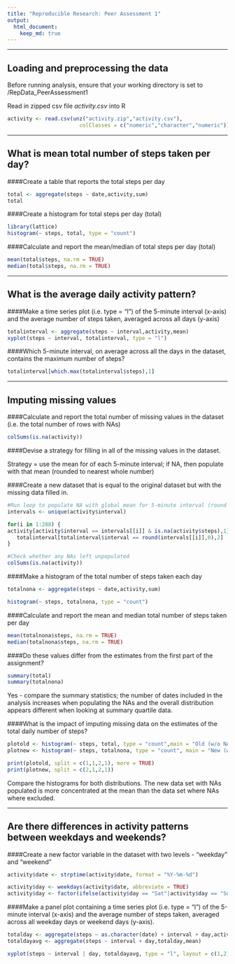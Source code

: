 ```yaml
---
title: "Reproducible Research: Peer Assessment 1"
output: 
  html_document:
    keep_md: true
---
```

___

## Loading and preprocessing the data

Before running analysis, ensure that your working directory is set to /RepData_PeerAssessment1 

Read in zipped csv file *activity.csv* into R

```r
activity <- read.csv(unz("activity.zip","activity.csv"),
                       colClasses = c("numeric","character","numeric")) 
```

___

## What is mean total number of steps taken per day?

####Create a table that reports the total steps per day

```r
total <- aggregate(steps ~ date,activity,sum)
total
```

####Create a histogram for total steps per day (total)
```r
library(lattice)
histogram(~ steps, total, type = "count") 
```

####Calculate and report the mean/median of total steps per day (total)
```r
mean(total$steps, na.rm = TRUE)
median(total$steps, na.rm = TRUE)
```

___

## What is the average daily activity pattern?

####Make a time series plot (i.e. type = "l") of the 5-minute interval (x-axis) and the average number of steps taken, averaged across all days (y-axis)

```r
totalinterval <- aggregate(steps ~ interval,activity,mean)
xyplot(steps ~ interval, totalinterval, type = "l")
```

####Which 5-minute interval, on average across all the days in the dataset, contains the maximum number of steps?

```r
totalinterval[which.max(totalinterval$steps),1]
```

___

## Imputing missing values

####Calculate and report the total number of missing values in the dataset (i.e. the total number of rows with NAs)

```r
colSums(is.na(activity))
```

####Devise a strategy for filling in all of the missing values in the dataset. 

Strategy = use the mean for of each 5-minute interval; if NA, then populate with that mean (rounded to nearest whole number)

####Create a new dataset that is equal to the original dataset but with the missing data filled in.

```r
#Run loop to populate NA with global mean for 5-minute interval (round to nearest whole number)
intervals <- unique(activity$interval)

for(i in 1:288) {
activity[activity$interval == intervals[[i]] & is.na(activity$steps),1] <- 
   totalinterval[totalinterval$interval == round(intervals[[i]],0),2]
}

#Check whether any NAs left unpopulated
colSums(is.na(activity))
```

####Make a histogram of the total number of steps taken each day  

```r
totalnona <- aggregate(steps ~ date,activity,sum)

histogram(~ steps, totalnona, type = "count")
```

####Calculate and report the mean and median total number of steps taken per day
```r
mean(totalnona$steps, na.rm = TRUE)
median(totalnona$steps, na.rm = TRUE)
```

####Do these values differ from the estimates from the first part of the assignment?

```r
summary(total)
summary(totalnona)
```

Yes - compare the summary statistics; the number of dates included in the analysis increases when populating the NAs and the overall distribution appears different when looking at summary quartile data.

####What is the impact of imputing missing data on the estimates of the total daily number of steps?

```r
plotold <- histogram(~ steps, total, type = "count",main = "Old (w/o NAs)")
plotnew <- histogram(~ steps, totalnona, type = "count", main = "New (w/ NAs)")

print(plotold, split = c(1,1,2,1), more = TRUE)
print(plotnew, split = c(2,1,2,1))
```

Compare the histograms for both distributions. The new data set with NAs populated is more concentrated at the mean than the data set where NAs where excluded.

___

## Are there differences in activity patterns between weekdays and weekends?

####Create a new factor variable in the dataset with two levels - "weekday" and "weekend" 

```r
activity$date <- strptime(activity$date, format = "%Y-%m-%d")

activity$day <- weekdays(activity$date, abbreviate = TRUE)
activity$day <- factor(ifelse(activity$day == "Sat"|activity$day == "Sun","weekend","weekday"))
```

####Make a panel plot containing a time series plot (i.e. type = "l") of the 5-minute interval
(x-axis) and the average number of steps taken, averaged across all weekday days or weekend days
(y-axis).

```r
totalday <- aggregate(steps ~ as.character(date) + interval + day,activity,mean)
totaldayavg <- aggregate(steps ~ interval + day,totalday,mean)

xyplot(steps ~ interval | day, totaldayavg, type = "l", layout = c(1,2))
```